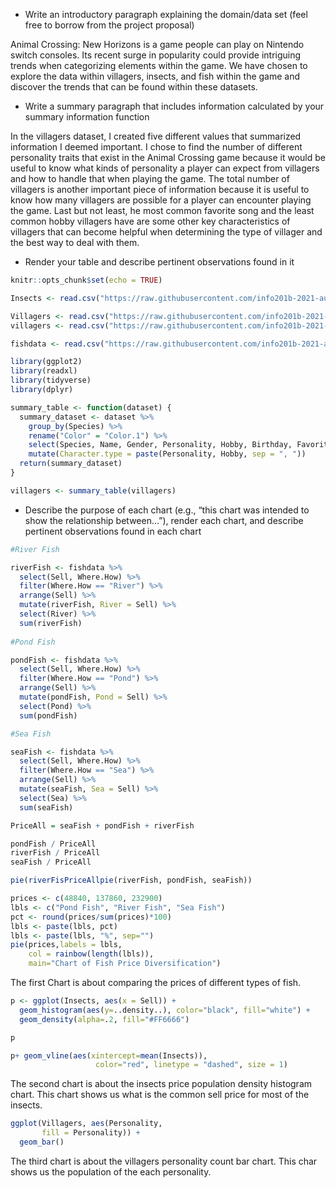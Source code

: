 
 * Write an introductory paragraph explaining the domain/data set (feel free to borrow from the project proposal)
 
Animal Crossing: New Horizons is a game people can play on Nintendo switch consoles. Its recent surge in popularity could provide intriguing trends when categorizing elements within the game. We have chosen to explore the data within villagers, insects, and fish within the game and discover the trends that can be found within these datasets.
 
 * Write a summary paragraph that includes information calculated by your
 summary information function
 
In the villagers dataset, I created five different values that summarized information I deemed important. I chose to find the number of different personality traits that exist in the Animal Crossing game because it would be useful to know what kinds of personality a player can expect from villagers and how to handle that when playing the game. The total number of villagers is another important piece of information because it is useful to know how many villagers are possible for a player can encounter playing the game. Last but not least, he most common favorite song and the least common hobby villagers have are some other key characteristics of villagers that can become helpful when determining the type of villager and the best way to deal with them.
 
 * Render your table and describe pertinent observations found in it
```{r setup, include=FALSE}
knitr::opts_chunk$set(echo = TRUE)
```

```{r include=FALSE}

Insects <- read.csv("https://raw.githubusercontent.com/info201b-2021-aut/final-project-vickiekknight/main/data/insects.csv?token=AV5GB6PTJDSSBO4XXHQCXSDBUG3PG", encoding = "UTF-8")

Villagers <- read.csv("https://raw.githubusercontent.com/info201b-2021-aut/final-project-vickiekknight/main/data/villagers.csv?token=AV5GB6I25KBECUK3IA3OMOTBUGNL2")
villagers <- read.csv("https://raw.githubusercontent.com/info201b-2021-aut/final-project-vickiekknight/main/data/villagers.csv?token=AV4NGSAV4QVAYKS6XWJDRITBUG3VA")

fishdata <- read.csv("https://raw.githubusercontent.com/info201b-2021-aut/final-project-vickiekknight/main/data/fish.csv?token=AV5HVQNHAIBXMFXL5OXYBT3BUGF7E")

library(ggplot2)
library(readxl)
library(tidyverse)
library(dplyr)
``` 

```{r echo=FALSE}
summary_table <- function(dataset) {
  summary_dataset <- dataset %>%
    group_by(Species) %>%
    rename("Color" = "Color.1") %>%
    select(Species, Name, Gender, Personality, Hobby, Birthday, Favorite.Song) %>%
    mutate(Character.type = paste(Personality, Hobby, sep = ", "))
  return(summary_dataset)
}

villagers <- summary_table(villagers)
```
 
 * Describe the purpose of each chart (e.g., "this chart was intended to show the relationship between..."), render each chart, and describe pertinent observations found in each chart


```{r echo=FALSE}
#River Fish

riverFish <- fishdata %>%
  select(Sell, Where.How) %>%
  filter(Where.How == "River") %>%
  arrange(Sell) %>%
  mutate(riverFish, River = Sell) %>%
  select(River) %>%
  sum(riverFish)
  
#Pond Fish

pondFish <- fishdata %>%
  select(Sell, Where.How) %>%
  filter(Where.How == "Pond") %>%
  arrange(Sell) %>%
  mutate(pondFish, Pond = Sell) %>%
  select(Pond) %>%
  sum(pondFish)

#Sea Fish

seaFish <- fishdata %>%
  select(Sell, Where.How) %>%
  filter(Where.How == "Sea") %>%
  arrange(Sell) %>%
  mutate(seaFish, Sea = Sell) %>%
  select(Sea) %>%
  sum(seaFish)

PriceAll = seaFish + pondFish + riverFish

pondFish / PriceAll
riverFish / PriceAll
seaFish / PriceAll

pie(riverFisPriceAllpie(riverFish, pondFish, seaFish))

prices <- c(48840, 137860, 232900)
lbls <- c("Pond Fish", "River Fish", "Sea Fish")
pct <- round(prices/sum(prices)*100)
lbls <- paste(lbls, pct)
lbls <- paste(lbls, "%", sep="")
pie(prices,labels = lbls,
    col = rainbow(length(lbls)),
    main="Chart of Fish Price Diversification")
```

The first Chart is about comparing the prices of different types of fish. 


```{r echo=FALSE}
p <- ggplot(Insects, aes(x = Sell)) + 
  geom_histogram(aes(y=..density..), color="black", fill="white") +
  geom_density(alpha=.2, fill="#FF6666")

p

p+ geom_vline(aes(xintercept=mean(Insects)),
                   color="red", linetype = "dashed", size = 1)
```
                   

The second chart is about the insects price population density histogram chart. This chart shows us what is the common sell price for most of the insects. 


```{r echo=FALSE}
ggplot(Villagers, aes(Personality,
       fill = Personality)) + 
  geom_bar()
```

The third chart is about the villagers personality count bar chart. This char shows us the population of the each personality. 
